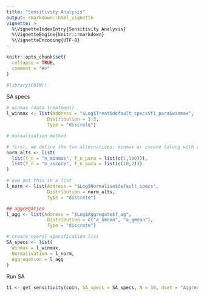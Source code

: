 ```yaml
---
title: "Sensitivity Analysis"
output: rmarkdown::html_vignette
vignette: >
  %\VignetteIndexEntry{Sensitivity Analysis}
  %\VignetteEngine{knitr::rmarkdown}
  %\VignetteEncoding{UTF-8}
---
```


```r
knitr::opts_chunk$set(
  collapse = TRUE,
  comment = "#>"
)
```

```r
#library(COINr)
```


SA specs

```r
# winmax (data treatment)
l_winmax <- list(Address = "$Log$Treat$default_specs$f1_para$winmax",
               Distribution = 1:5,
               Type = "discrete")

# normalisation method

# first, we define the two alternatives: minmax or zscore (along with respective parameters)
norm_alts <- list(
  list(f_n = "n_minmax", f_n_para = list(c(1,100))),
  list(f_n = "n_zscore", f_n_para = list(c(10,2)))
)

# now put this in a list
l_norm <- list(Address = "$Log$Normalise$default_specs",
               Distribution = norm_alts,
               Type = "discrete")

## aggregation
l_agg <- list(Address = "$Log$Aggregate$f_ag",
               Distribution = c("a_amean", "a_gmean"),
               Type = "discrete")

# create overal specification list
SA_specs <- list(
  Winmax = l_winmax,
  Normalisation = l_norm,
  Aggregation = l_agg
)
```

Run SA

```r
t1 <- get_sensitivity(coin, SA_specs = SA_specs, N = 10, dset = "Aggregated", iCode = "Index")
```

